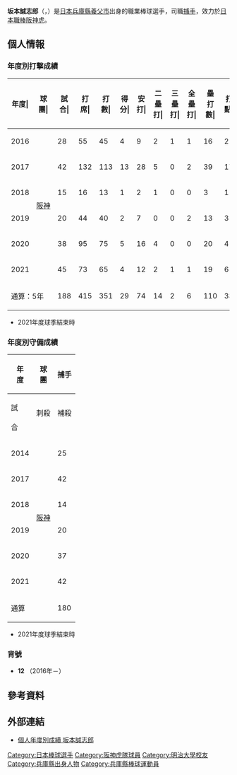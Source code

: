 {{Infobox NPB player|
|name=坂本誠志郎|
|image=坂本誠志郎選手.jpg|
|width=300|
|position=捕手|
|team=阪神虎|
|number=12|
|bats=右|
|throws=右|
|birthdate={{birth_date_and_age|1993|11|10|mf=y}}|
|birthplace={{JPN}}[[兵庫縣|兵庫縣]][[養父市|養父市]]|
|debutdate=7月19日
|debutyear=2016年
|debutteam=阪神虎
|statyear=2021年球季
|stat1label=打擊率
|stat1value=0.211
|stat2label=全壘打
|stat2value=6
|stat3label=打點
|stat3value=33
|stat4label=盜壘
|stat4value=1
|teams=<nowiki></nowiki>
* 屢正社高等學校
* [[明治大學|明治大學]]
* [[阪神虎|阪神虎]](2016年－)
}}
{{MedalTableTop}}
{{MedalCountry|{{JPN}}}}
{{MedalSport|男子棒球}}
{{MedalCompetition|夏季世界大學運動會}}
{{MedalGold|[[2015年夏季世界大學運動會|2015年 光州]]|[[2015年夏季世界大學運動會棒球比賽|隊際]]}}
{{MedalBottom}}
{{世大運獎牌記錄
|項目=棒球
|a1=2015
|b1=1
|c1=
}}
{{Japanese|japanese=坂本 誠志郎|kana=さかもと せいしろう|romaji=Sakamoto Seishiro}}

'''坂本誠志郎'''（{{jpn|j=坂本 誠志郎|hg=さかもと せいしろう|rm=Sakamoto Seishiro}}，{{bd|1993年|11月10日||catIdx=Sakamoto, Seishiro}}）是[[日本|日本]][[兵庫縣|兵庫縣]][[養父市|養父市]]出身的職業棒球選手，司職[[捕手|捕手]]，效力於[[日本職棒|日本職棒]][[阪神虎|阪神虎]]。

== 個人情報 ==
=== 年度別打擊成績 ===
{| class="wikitable" style="text-align:right; font-size:small"
|-bgcolor="#efefef"
!年度|!!球團|!!試合|!!打席|!!打數|!!得分|!!安打|!!二<br>壘<br>打|!!三<br>壘<br>打|!!全<br>壘<br>打|!!壘<br>打<br>數|!!打點|!!盜壘|!!盜<br>壘<br>刺|!!觸擊|!!犧<br>牲<br>打|!!保送|!!敬遠|!!觸身|!!三振|!!雙殺|!!打<br>擊<br>率|!!上<br>壘<br>率|!!長<br>打<br>率|!!OPS
|-
|style="text-align: center;"|2016
|rowspan="6" style="text-align: center; white-space:nowrap;"|[[阪神虎|阪神]]
|28||55||45||4||9||2||1||1||16||2||0||0||6||0||4||1||0||14||3||.200||.265||.356||.621
|-
|style="text-align:center;"|2017
|42||132||113||13||28||5||0||2||39||17||0||0||3||0||15||1||1||32||1||.248||.341||.345||.686
|-
|style="text-align: center;"|2018
|15||16||13||1||2||1||0||0||3||1||0||0||0||1||2||0||0||7||0||.154||.250||.231||.481
|-
|style="text-align: center;"|2019
|20||44||40||2||7||0||0||2||13||3||0||0||3||0||1||0||0||8||2||.175||.195||.325||.520
|-
|style="text-align: center;"|2020
|38||95||75||5||16||4||0||0||20||4||1||1||7||0||13||0||0||20||1||.213||.330||.267||.596
|-
|style="text-align: center;"|2021
|45||73||65||4||12||2||1||1||19||6||0||0||2||1||5||0||0||21||0||.185||.239||.292||.532
|-
!colspan="2"|通算：5年
|188||415||351||29||74||14||2||6||110||33||1||1||21||2||40||3||1||102||7||.211||.292||.313||.605
|}
* 2021年度球季結束時

=== 年度別守備成績 ===
{| class="wikitable" style="text-align: right; font-size: small;"
!rowspan="2"|年<br />度!!rowspan="2"|球<br />團!!colspan="11"|捕手
|-style="line-height:1.25em; text-align:center;"
!試<br /><br />合!!刺殺<br /><br />!!補殺<br /><br />!!失策<br /><br />!!併殺<br /><br />!!守備率<br /><br />!!捕逸<br /><br />!!企<br />圖<br />數!!許<br />盗<br />壘!!盜壘刺<br /><br />!!盗壘阻止率<br /><br />
|-
|style="text-align:center;"|2014
|rowspan="6" style="text-align: center; white-space:nowrap;"|[[阪神虎|阪神]]
|25||139||18||1||0||.994||1||16||15||1||.063
|-
|style="text-align:center;"|2017
|42||301||32||1||3||.997||2||25||17||8||.320
|-
|style="text-align:center;"|2018
|14||53||5||1||1||.983||1||5||3||2||.400
|-
|style="text-align:center;"|2019
|20||110||11||1||0||.992||1||9||8||1||.111
|-
|style="text-align:center;"|2020
|37||169||15||0||1||1.000||2||11||8||3||.273
|-
|style="text-align:center;"|2021
|42||178||17||1||1||.995||0||10||7||3||.300
|-
!colspan="2"|通算
|180||950||98||5||6||.995||7||76||58||18||.237
|}
* 2021年度球季結束時

=== 背號 ===
* '''12''' （2016年－）

== 參考資料 ==
{{Reflist}}

== 外部連結 ==
* [http://npb.jp/bis/players/11915132.html 個人年度別成績 坂本誠志郎] {{Wayback|url=http://npb.jp/bis/players/11915132.html |date=20170216062347 }} {{ja icon}}

{{阪神虎球團球員名單}}
{{DEFAULTSORT:Sakamoto, Seishiro}}
[[Category:日本棒球選手|Category:日本棒球選手]]
[[Category:阪神虎隊球員|Category:阪神虎隊球員]]
[[Category:明治大學校友|Category:明治大學校友]]
[[Category:兵庫縣出身人物|Category:兵庫縣出身人物]]
[[Category:兵庫縣棒球運動員|Category:兵庫縣棒球運動員]]